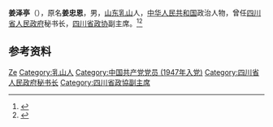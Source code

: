 '''姜泽亭'''（{{bd|1929年|7月|2017年|1月29日}}），原名'''姜忠恩'''，男，[[山东|山东]][[乳山|乳山]]人，[[中华人民共和国|中华人民共和国]]政治人物，曾任[[四川省人民政府|四川省人民政府]]秘书长，[[四川省政协|四川省政协]]副主席。<ref>{{Cite web|title=姜泽亭同志逝世|url=https://epaper.scdaily.cn/shtml/scrb/20170205/154366.shtml|accessdate=2020-09-01|work=四川日报}}</ref><ref>{{Cite book|title=中华人民共和国职官志|author=何虎生, 李耀东, 向常福主编|publisher=中国社会出版社|year=2003|isbn=9787800883934|location=北京|pages=}}</ref>

== 参考资料 ==
{{reflist}}

{{中国人物小作品}}

{{Authority control}}
{{DEFAULTSORT:Jiang姜}}
[[Category:姜姓|Ze]]
[[Category:乳山人|Category:乳山人]]
[[Category:中国共产党党员_(1947年入党)|Category:中国共产党党员 (1947年入党)]]
[[Category:四川省人民政府秘书长|Category:四川省人民政府秘书长]]
[[Category:四川省政協副主席|Category:四川省政協副主席]]